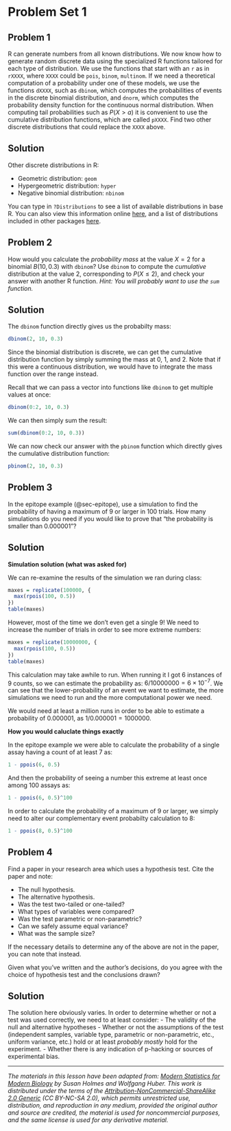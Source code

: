 # Problem Set 1

## Problem 1

R can generate numbers from all known distributions. We now know how to generate random discrete data using the specialized R functions tailored for each type of distribution. We use the functions that start with an `r` as in `rXXXX`, where `XXXX` could be `pois`, `binom`, `multinom`. If we need a theoretical computation of a probability under one of these models, we use the functions `dXXXX`, such as `dbinom`, which computes the probabilities of events in the discrete binomial distribution, and `dnorm`, which computes the probability density function for the continuous normal distribution. When computing tail probabilities such as $P(X > a)$ it is convenient to use the cumulative distribution functions, which are called `pXXXX`. Find two other discrete distributions that could replace the `XXXX` above.

::: {.callout-tip icon=false collapse=true}

## Solution

Other discrete distributions in R:

- Geometric distribution: `geom`
- Hypergeometric distribution: `hyper`
- Negative binomial distribution: `nbinom`

You can type in `?Distributions` to see a list of available distributions in base R. You can also view this information online  [here](https://stat.ethz.ch/R-manual/R-devel/library/stats/html/Distributions.html), and a list of distributions included in other packages [here](https://cran.r-project.org/web/views/Distributions.html).

:::

## Problem 2

How would you calculate the *probability mass* at the value $X=2$ for a binomial $B(10, 0.3)$ with `dbinom`? Use `dbinom` to compute the *cumulative* distribution at the value 2, corresponding to $P(X \leq 2)$, and check your answer with another R function. *Hint: You will probably want to use the `sum` function.*

::: {.callout-tip icon=false collapse=true}

## Solution

The `dbinom` function directly gives us the probabilty mass:
```r
dbinom(2, 10, 0.3)
```

Since the binomial distribution is discrete, we can get the cumulative distribution function by simply summing the mass at 0, 1, and 2. Note that if this were a continuous distribution, we would have to integrate the mass function over the range instead. 

Recall that we can pass a vector into functions like `dbinom` to get multiple values at once:

```r
dbinom(0:2, 10, 0.3)
```

We can then simply sum the result:

```r
sum(dbinom(0:2, 10, 0.3))
```

We can now check our answer with the `pbinom` function which directly gives the cumulative distribution function:
```r
pbinom(2, 10, 0.3)
```

:::

## Problem 3

In the epitope example (@sec-epitope), use a simulation to find the probability of having a maximum of 9 or larger in 100 trials. How many simulations do you need if you would like to prove that "the probability is smaller than 0.000001"?

::: {.callout-tip icon=false collapse=true}

## Solution

**Simulation solution (what was asked for)**

We can re-examine the results of the simulation we ran during class:
```r
maxes = replicate(100000, {
  max(rpois(100, 0.5))
})
table(maxes)
```
However, most of the time we don't even get a single 9! We need to increase the number of trials in order to see more extreme numbers:
```r
maxes = replicate(10000000, {
  max(rpois(100, 0.5))
})
table(maxes)
```
This calculation may take awhile to run. When running it I got 6 instances of 9 counts, so we can estimate the probability as: $6/10000000 = 6\times 10^{-7}$.
We can see that the lower-probability of an event we want to estimate, the more simulations we need to run and the more computational power we need. 

We would need at least a million runs in order to be able to estimate a probability of $0.000001$, as $1/0.000001 = 1000000$. 

**How you would caluclate things exactly**

In the epitope example we were able to calculate the probability of a single assay having a count of at least 7 as:

```r
1 - ppois(6, 0.5)
```
And then the probability of seeing a number this extreme at least once among 100 assays as:
```r
1 - ppois(6, 0.5)^100
```

In order to calculate the probability of a maximum of 9 or larger, we simply need to alter our complementary event probabilty calculation to 8:
```r
1 - ppois(8, 0.5)^100
```
:::

 

## Problem 4

Find a paper in your research area which uses a hypothesis test. Cite the paper and note:

-   The null hypothesis.
-   The alternative hypothesis.
-   Was the test two-tailed or one-tailed?
-   What types of variables were compared?
-   Was the test parametric or non-parametric?
-   Can we safely assume equal variance?
-   What was the sample size?

If the necessary details to determine any of the above are not in the paper, you can note that instead.

Given what you've written and the author's decisions, do you agree with the choice of hypothesis test and the conclusions drawn?

::: {.callout-tip icon=false collapse=true}

## Solution

The solution here obviously varies. In order to determine whether or not a test was used correctly, we need to at least consider:
- The validity of the null and alternative hypotheses
- Whether or not the assumptions of the test (independent samples, variable type, parametric or non-parametric, etc., uniform variance, etc.) hold or at least *probably mostly* hold for the experiment. 
- Whether there is any indication of p-hacking or sources of experimental bias. 

:::

------------------------------------------------------------------------

*The materials in this lesson have been adapted from:* [*Modern Statistics for Modern Biology*](https://www.huber.embl.de/msmb/) *by Susan Holmes and Wolfgang Huber. This work is distributed under the terms of the [Attribution-NonCommercial-ShareAlike 2.0 Generic](https://creativecommons.org/licenses/by-nc-sa/2.0/) (CC BY-NC-SA 2.0), which permits unrestricted use, distribution, and reproduction in any medium, provided the original author and source are credited, the material is used for noncommercial purposes, and the same license is used for any derivative material.*
